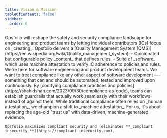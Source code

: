 ```yaml
---
title: Vision & Mission
tableOfContents: false
sidebar:
  order: 0
---
```



<Card title="We envision a world where engineers and other individual contributors deliver reliable and secure regulated products without worrying about compliance." />

<Card title="Our mission is to provide content and tools to ICs that shows them how to do the Right Thing&trade; and generate compliance artifacts as a byproduct of their real work.">
  Opsfolio will reshape the safety and security compliance landscape for
  engineering and product teams by letting individual contributors (ICs) focus
  on _creating_. Opsfolio delivers a [Quality Management System
  (QMS)](https://en.wikipedia.org/wiki/Quality_management_system): - Opinionated
  but configurable policy _content_ that defines rules. - Suite of _software_
  which uses machine attestation to verify IC adherence to policies and rules.
</Card>

<CardGrid>
  <Card title="Compliance as Code">
    We're here for software engineering and product development teams. We want
    to treat compliance like any other aspect of software development —-
    something that can and should be automated, tested and improved upon
    continuously. By [codifying compliance practices and policies](https://shahidshah.com/2023/09/30/compliance-as-code), teams can
    establish guardrails that actually work seamlessly with their workflows
    instead of against them.
  </Card>
  <Card title="Evidence-driven" icon="star">
    While traditional compliance often relies on _human attestation_, we
    champion a shift to _machine attestation_. For us, it's about replacing the
    age-old "trust us" with data-driven, machine-generated evidence.

    Opsfolio maximizes compliant security and [eliminates **_compliant insecurity_**](https://compliant-insecurity.com).

  </Card>
</CardGrid>
